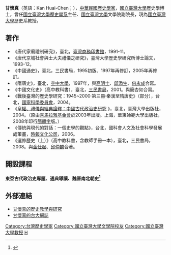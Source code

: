 {{Infobox_officeholder
| 姓名 = 甘懷真<br>Kan Huai-Chen
| 圖像 =
| 圖像大小 = 200px
| order = [[國立臺灣大學|國立臺灣大學]]歷史學系教授
| term_start = 2004年
| residence = {{ROC}}[[臺北市|臺北市]]
| 性別 = 男
| 國籍 = {{ROC}}
| 出生日期 = {{Birth_date_and_age|1963|1|1}}
| 出生地點 = {{ROC}}[[臺灣省|臺灣省]][[臺北縣|臺北縣]]（今[[新北市|新北市]]）
| native place = [[江西省|江西省]][[萍鄉|萍鄉]]
| 政黨 = 無黨籍
| religion = [[基督教|基督教]]
| 專業 = 
* 中國古代政治史
* 禮制與皇帝制度研究
* 東亞王權與儒教
| educate =
* [[國立臺灣大學歷史學系|國立臺灣大學歷史學系]]學士
* [[國立臺灣大學歷史學系|國立臺灣大學歷史學系]]碩士
* [[國立臺灣大學歷史學系|國立臺灣大學歷史學系]]博士
| past =
* [[東吳大學|東吳大學]]歷史學系副教授
* [[國立臺灣大學|國立臺灣大學]]歷史學系副教授
* [[東京大學|東京大學]]東洋文化研究所助教授
* [[國立臺灣大學|國立臺灣大學]]東亞文明研究中心執行長
* [[國立臺灣大學|國立臺灣大學]]文學院副院長
* [[國立臺灣大學|國立臺灣大學]]歷史學系主任
}}

'''甘懷真'''（英語：Kan Huai-Chen；{{bd|1963年|1月1日|}}），[[中華民國|中華民國]][[歷史學家|歷史學家]]，[[國立臺灣大學|國立臺灣大學]]歷史學博士，曾任[[國立臺灣大學歷史學系|國立臺灣大學歷史學系]]主任、[[國立臺灣大學|國立臺灣大學]]文學院副院長，現為[[國立臺灣大學|國立臺灣大學]]歷史系教授。

== 著作 ==
* 《唐代家廟禮制研究》，臺北，[[臺灣商務印書館|臺灣商務印書館]]，1991-11。
* 《唐代京城社會與士大夫禮儀之研究》，臺灣大學歷史學研究所博士論文，1993-12。
* 《中國通史》，臺北，三民書局，1995初版、1997年再修訂，2005年再修訂。
* 《隋唐史》，臺北，[[空中大學|空中大學]]，1997年，與[[高明士|高明士]]、[[邱添生|邱添生]]、[[何永成|何永成]]合寫。
* 《中國文化史》（高中教科書），臺北，[[三民書局|三民書局]]，2001。與簡杏如合寫。
* 《戰後臺灣的歷史學研究：1945~2000‧第三冊‧秦漢至隋唐史》（部分），台北，[[國家科學委員會|國家科學委員會]]，2004。
* 《[http://homepage.ntu.edu.tw/~kan/paper3.html 皇權、禮儀與經典詮釋：中國古代政治史研究] {{Wayback|url=http://homepage.ntu.edu.tw/~kan/paper3.html |date=20160305024647 }}》，臺北，臺灣大學出版社，2004。（原由[[喜馬拉雅基金會|喜馬拉雅基金會]]於2003年出版。上海，華東師範大學出版社，2008年印行[[簡體中文|簡體字]]版。）
* 《傳統與現代的對話：一個史學的觀點》，台北，國科會人文及社會科學發展處策畫，[[時報文化公司|時報文化公司]]，2006。
* 《選修歷史（上）》（高中教科書，含教師手冊一本），臺北，三民書局，2008。與[[金仕起|金仕起]]、[[邱仲麟|邱仲麟]]合著。

== 開設課程 ==

==== 東亞古代政治史專題、通典導讀、魏晉南北朝史<ref>{{Cite web|url=https://nol2.aca.ntu.edu.tw/nol/guest/index.php|title=台大課程網|accessdate=2018-10-21|author=|date=|publisher=|archive-url=https://web.archive.org/web/20180623013026/http://nol2.aca.ntu.edu.tw/nol/guest/index.php|archive-date=2018-06-23|dead-url=yes}}</ref> ====

== 外部連結 ==
*[http://homepage.ntu.edu.tw/~kan/ 甘懷真的歷史教學與研究] {{Wayback|url=http://homepage.ntu.edu.tw/~kan/ |date=20201021184439 }}
*[http://kan.blog.ntu.edu.tw/ 甘懷真的台大網誌] {{Wayback|url=http://kan.blog.ntu.edu.tw/ |date=20210120022342 }}
{{DEFAULTSORT:Gan, Huai Zhen}}

[[Category:台灣歷史學家|Category:台灣歷史學家]]
[[Category:國立臺灣大學文學院校友|Category:國立臺灣大學文學院校友]]
[[Category:國立臺灣大學教授|Category:國立臺灣大學教授]]
[[Category:甘姓|H]]